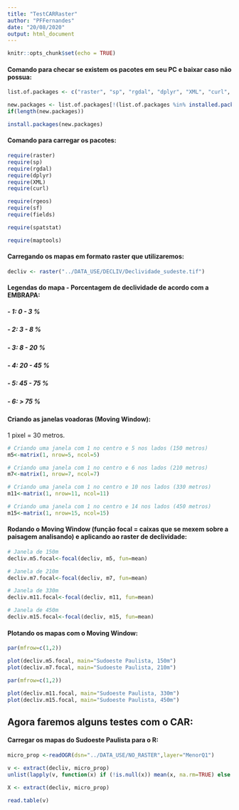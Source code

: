 ```yaml
---
title: "TestCARRaster"
author: "PFFernandes"
date: "20/08/2020"
output: html_document
---
```


```r
knitr::opts_chunk$set(echo = TRUE)
```

#### Comando para checar se existem os pacotes em seu PC e baixar caso não possua:
```r
list.of.packages <- c("raster", "sp", "rgdal", "dplyr", "XML", "curl", "rgeos", "sf", "fields","spatstat","maptools")

new.packages <- list.of.packages[!(list.of.packages %in% installed.packages()[,"Package"])]
if(length(new.packages)) 

install.packages(new.packages)
```

#### Comando para carregar os pacotes:
```r
require(raster)
require(sp)
require(rgdal)
require(dplyr)
require(XML)
require(curl)

require(rgeos)
require(sf)
require(fields)

require(spatstat)

require(maptools)
```

#### Carregando os mapas em formato raster que utilizaremos:
```r
decliv <- raster("../DATA_USE/DECLIV/Declividade_sudeste.tif")
```

#### Legendas do mapa - Porcentagem de declividade de acordo com a EMBRAPA:
##### - 1: 0 - 3 %
##### - 2: 3 - 8 %
##### - 3: 8 - 20 %
##### - 4: 20 - 45 %
##### - 5: 45 - 75 %
##### - 6: > 75 %

#### Criando as janelas voadoras (Moving Window):
1 pixel = 30 metros.
```r
# Criando uma janela com 1 no centro e 5 nos lados (150 metros)
m5<-matrix(1, nrow=5, ncol=5)

# Criando uma janela com 1 no centro e 6 nos lados (210 metros)
m7<-matrix(1, nrow=7, ncol=7)

# Criando uma janela com 1 no centro e 10 nos lados (330 metros)
m11<-matrix(1, nrow=11, ncol=11)

# Criando uma janela com 1 no centro e 14 nos lados (450 metros)
m15<-matrix(1, nrow=15, ncol=15)
```

#### Rodando o Moving Window (função focal = caixas que se mexem sobre a paisagem analisando) e aplicando ao raster de declividade:
```r
# Janela de 150m
decliv.m5.focal<-focal(decliv, m5, fun=mean)

# Janela de 210m
decliv.m7.focal<-focal(decliv, m7, fun=mean)
```

```r
# Janela de 330m
decliv.m11.focal<-focal(decliv, m11, fun=mean)

# Janela de 450m
decliv.m15.focal<-focal(decliv, m15, fun=mean)
```

#### Plotando os mapas com o Moving Window:
```r
par(mfrow=c(1,2))

plot(decliv.m5.focal, main="Sudoeste Paulista, 150m")
plot(decliv.m7.focal, main="Sudoeste Paulista, 210m")
```

```r
par(mfrow=c(1,2))

plot(decliv.m11.focal, main="Sudoeste Paulista, 330m")
plot(decliv.m15.focal, main="Sudoeste Paulista, 450m")
```




## Agora faremos alguns testes com o CAR:




#### Carregar os mapas do Sudoeste Paulista para o R:
```r
micro_prop <-readOGR(dsn="../DATA_USE/NO_RASTER",layer="MenorQ1")
```



```r
v <- extract(decliv, micro_prop)
unlist(lapply(v, function(x) if (!is.null(x)) mean(x, na.rm=TRUE) else NA ))
```

```r
X <- extract(decliv, micro_prop)
```

```r
read.table(v)
```







